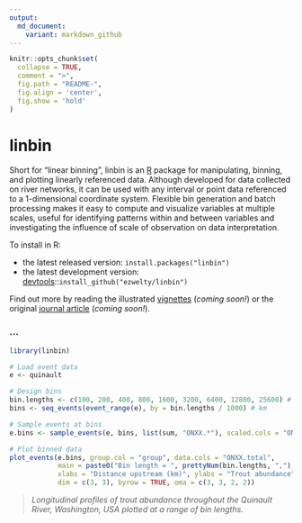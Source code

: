 ```yaml
---
output:
  md_document:
    variant: markdown_github
---
```


<!-- README.md is generated from README.Rmd. Please edit that file -->

```r
knitr::opts_chunk$set(
  collapse = TRUE,
  comment = ">",
  fig.path = "README-",
  fig.align = 'center',
  fig.show = 'hold'
)
```

# linbin

Short for "linear binning", linbin is an [R](http://www.r-project.org/) package for manipulating, binning, and plotting linearly referenced data. Although developed for data collected on river networks, it can be used with any interval or point data referenced to a 1-dimensional coordinate system. Flexible bin generation and batch processing makes it easy to compute and visualize variables at multiple scales, useful for identifying patterns within and between variables and investigating the influence of scale of observation on data interpretation.

To install in R:

* the latest released version: `install.packages("linbin")`
* the latest development version: [devtools](https://github.com/hadley/devtools)::`install_github("ezwelty/linbin")`

Find out more by reading the illustrated [vignettes]() (*coming soon!*) or the original [journal article]() (*coming soon!*).

### ...

```r
library(linbin)
```

```r
# Load event data
e <- quinault

# Design bins
bin.lengths <- c(100, 200, 400, 800, 1600, 3200, 6400, 12800, 25600) # m
bins <- seq_events(event_range(e), by = bin.lengths / 1000) # km

# Sample events at bins
e.bins <- sample_events(e, bins, list(sum, "ONXX.*"), scaled.cols = "ONXX.*")

# Plot binned data
plot_events(e.bins, group.col = "group", data.cols = "ONXX.total", 
            main = paste0("Bin length = ", prettyNum(bin.lengths, ","), " m"), 
            xlabs = "Distance upstream (km)", ylabs = "Trout abundance",
            dim = c(3, 3), byrow = TRUE, oma = c(3, 3, 2, 2))
```

> *Longitudinal profiles of trout abundance throughout the Quinault River, Washington, USA plotted at a range of bin lengths.*
